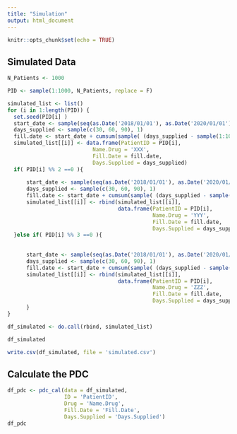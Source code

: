 ```yaml
---
title: "Simulation"
output: html_document
---
```


```r
knitr::opts_chunk$set(echo = TRUE)
```


## Simulated Data

```r

N_Patients <- 1000

PID <- sample(1:1000, N_Patients, replace = F)

simulated_list <- list()
for (i in 1:length(PID)) {
  set.seed(PID[i] )
  start_date <- sample(seq(as.Date('2018/01/01'), as.Date('2020/01/01'), by="day"), 1)
  days_supplied <- sample(c(30, 60, 90), 1)
  fill.date <- start_date + cumsum(sample( (days_supplied - sample(1:10, 1)):(days_supplied + sample(1:10, 1)), sample(1:20, 1), replace = T )) 
  simulated_list[[i]] <- data.frame(PatientID = PID[i],
                           Name.Drug = 'XXX',
                           Fill.Date = fill.date,
                           Days.Supplied = days_supplied)
  if( PID[i] %% 2 ==0 ){
    
      start_date <- sample(seq(as.Date('2018/01/01'), as.Date('2020/01/01'), by="day"), 1)
      days_supplied <- sample(c(30, 60, 90), 1)
      fill.date <- start_date + cumsum(sample( (days_supplied - sample(1:10, 1)):(days_supplied + sample(1:10, 1)), sample(1:20, 1), replace = T )) 
      simulated_list[[i]] <- rbind(simulated_list[[i]],
                                   data.frame(PatientID = PID[i],
                                              Name.Drug = 'YYY',
                                              Fill.Date = fill.date,
                                              Days.Supplied = days_supplied))
  }else if( PID[i] %% 3 ==0 ){
        
    
      start_date <- sample(seq(as.Date('2018/01/01'), as.Date('2020/01/01'), by="day"), 1)
      days_supplied <- sample(c(30, 60, 90), 1)
      fill.date <- start_date + cumsum(sample( (days_supplied - sample(1:10, 1)):(days_supplied + sample(1:10, 1)), sample(1:20, 1), replace = T )) 
      simulated_list[[i]] <- rbind(simulated_list[[i]],
                                   data.frame(PatientID = PID[i],
                                              Name.Drug = 'ZZZ',
                                              Fill.Date = fill.date,
                                              Days.Supplied = days_supplied))    
      }
}

df_simulated <- do.call(rbind, simulated_list)

df_simulated

write.csv(df_simulated, file = 'simulated.csv')

```

## Calculate the PDC

```r
df_pdc <- pdc_cal(data = df_simulated, 
                  ID = 'PatientID',
                  Drug = 'Name.Drug',
                  Fill.Date = 'Fill.Date',
                  Days.Supplied = 'Days.Supplied')
df_pdc
```












